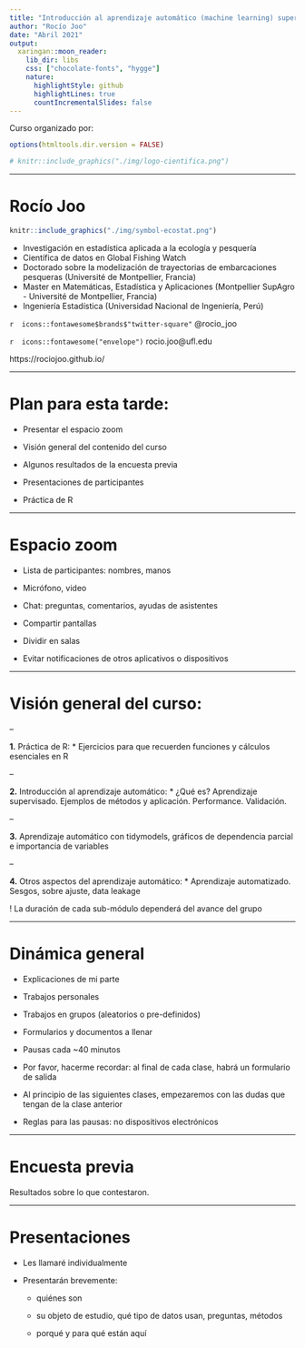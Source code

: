 ```yaml
---
title: "Introducción al aprendizaje automático (machine learning) supervisado en ecología"
author: "Rocío Joo"
date: "Abril 2021"
output:
  xaringan::moon_reader:
    lib_dir: libs
    css: ["chocolate-fonts", "hygge"]
    nature:
      highlightStyle: github
      highlightLines: true
      countIncrementalSlides: false
---
```


Curso organizado por:

```r
options(htmltools.dir.version = FALSE)
```

```r
# knitr::include_graphics("./img/logo-cientifica.png")
```

---

# Rocío Joo

```r
knitr::include_graphics("./img/symbol-ecostat.png")
```

 * Investigación en estadística aplicada a la ecología y pesquería
 * Científica de datos en Global Fishing Watch
 * Doctorado sobre la modelización de trayectorias de embarcaciones pesqueras (Université de Montpellier, Francia)
 * Master en Matemáticas, Estadística y Aplicaciones (Montpellier SupAgro - Université de Montpellier, Francia)
 * Ingeniería Estadística (Universidad Nacional de Ingeniería, Perú)
 
`r  icons::fontawesome$brands$"twitter-square"`  @rocio_joo

`r  icons::fontawesome("envelope")`  rocio.joo@ufl.edu

https://rociojoo.github.io/

---

# Plan para esta tarde:

* Presentar el espacio zoom

* Visión general del contenido del curso

* Algunos resultados de la encuesta previa

* Presentaciones de participantes

* Práctica de R

---

# Espacio zoom

* Lista de participantes: nombres, manos

* Micrófono, video

* Chat: preguntas, comentarios, ayudas de asistentes

* Compartir pantallas

* Dividir en salas

* Evitar notificaciones de otros aplicativos o dispositivos

---

# Visión general del curso:

--

**1.** Práctica de R: 
  * Ejercicios para que recuerden funciones y cálculos esenciales en R

--

**2.** Introducción al aprendizaje automático: 
  * ¿Qué es? Aprendizaje supervisado. Ejemplos de métodos y aplicación. 
  Performance. Validación.

--

**3.** Aprendizaje automático con tidymodels, gráficos de dependencia parcial e
importancia de variables

--

**4.** Otros aspectos del aprendizaje automático:
  * Aprendizaje automatizado. Sesgos, sobre ajuste, data leakage

! La duración de cada sub-módulo dependerá del avance del grupo

---

# Dinámica general

* Explicaciones de mi parte

* Trabajos personales

* Trabajos en grupos (aleatorios o pre-definidos)

* Formularios y documentos a llenar

* Pausas cada ~40 minutos

* Por favor, hacerme recordar: al final de cada clase, habrá un formulario de salida

* Al principio de las siguientes clases, empezaremos con las dudas que tengan de la clase anterior

* Reglas para las pausas: no dispositivos electrónicos


---

# Encuesta previa

Resultados sobre lo que contestaron. 

---

# Presentaciones

* Les llamaré individualmente

* Presentarán brevemente: 

    * quiénes son 
    
    * su objeto de estudio, qué tipo de datos usan, preguntas, métodos
    
    * porqué y para qué están aquí

